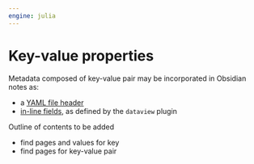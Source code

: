 ```yaml
---
engine: julia
---
```


# Key-value properties


Metadata composed of key-value pair may be incorporated in Obsidian notes as:

- a [YAML file header](https://help.obsidian.md/Editing+and+formatting/Properties#Property%20format)
- [in-line fields](https://blacksmithgu.github.io/obsidian-dataview/annotation/add-metadata/#inline-fields), as defined by the `dataview` plugin

::: {.callout-caution title="TBA"}
Outline of contents to be added
:::


- find pages and values for key
- find pages for key-value pair